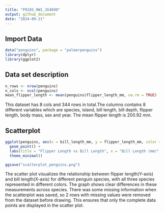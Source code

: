 ```yaml
---
title: "P8105_HW1_JG4890"
output: github_document
date: "2024-09-21"
---
```

## Import Data
```r
data("penguins", package = "palmerpenguins")
library(dplyr)
library(ggplot2)
```
## Data set description
```r
n_rows <- nrow(penguins)
n_cols <- ncol(penguins)
mean_flipper_length <- mean(penguins$flipper_length_mm, na.rm = TRUE)
```
This dataset has 8 cols and 344 rows in total.The columns contains 8 different variables which are species, island, bill length, bill depth, flipper length, body mass, sex and year. The mean flipper length is 200.92 mm.

## Scatterplot
```r
ggplot(penguins, aes(x = bill_length_mm, y = flipper_length_mm, color = species)) +
  geom_point() +
  labs(title = "Flipper Length vs Bill Length", x = "Bill Length (mm)", y = "Flipper Length (mm)") +
  theme_minimal()

ggsave("scatterplot_penguins.png")
```
The scatter plot visualizes the relationship between flipper length(Y-axis) and bill length(X-axis) for different penguin species, with all three species represented in different colors. The graph shows clear differences in these measurements across species. There was some missing information when the scatterplot was saved, so 2 rows with missing values were removed from the dataset before drawing. This ensures that only the complete data points are displayed in the scatter plot.
